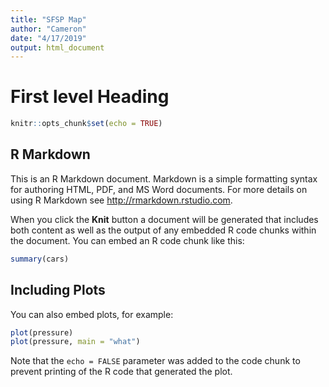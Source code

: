 ```yaml
---
title: "SFSP Map"
author: "Cameron"
date: "4/17/2019"
output: html_document
---
```

# First level Heading
```r
knitr::opts_chunk$set(echo = TRUE)

```

## R Markdown

This is an R Markdown document. Markdown is a simple formatting syntax for authoring HTML, PDF, and MS Word documents. For more details on using R Markdown see <http://rmarkdown.rstudio.com>.

When you click the **Knit** button a document will be generated that includes both content as well as the output of any embedded R code chunks within the document. You can embed an R code chunk like this:

```r
summary(cars)

```

## Including Plots

You can also embed plots, for example:

```r
plot(pressure)
plot(pressure, main = "what")
```

Note that the `echo = FALSE` parameter was added to the code chunk to prevent printing of the R code that generated the plot.
